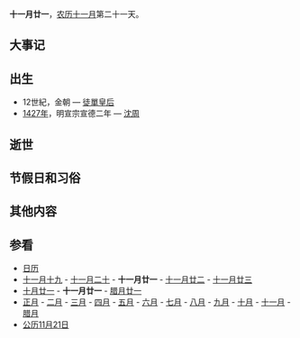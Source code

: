{{Lunar11Calendar}}
'''十一月廿一'''，[[农历|农历]][[十一月_(农历)|十一月]]第二十一天。

==大事记==

==出生==
*12世紀，金朝 — [[徒單皇后_(金海陵王)|徒單皇后]]
*[[1427年|1427年]]，明宣宗宣德二年 — [[沈周|沈周]]

==逝世==

==节假日和习俗==

==其他内容==

==参看==
*[[历史上的今天|日历]]
*[[十一月十九|十一月十九]] - [[十一月二十|十一月二十]] - '''十一月廿一''' - [[十一月廿二|十一月廿二]] - [[十一月廿三|十一月廿三]]
*[[十月廿一|十月廿一]] - '''十一月廿一''' - [[腊月廿一|腊月廿一]]
*[[正月|正月]] - [[二月_(农历)|二月]] - [[三月_(农历)|三月]] - [[四月_(农历)|四月]] - [[五月_(农历)|五月]] - [[六月_(农历)|六月]] - [[七月_(农历)|七月]] - [[八月_(农历)|八月]] - [[九月_(农历)|九月]] - [[十月_(农历)|十月]] - [[十一月_(农历)|十一月]] - [[腊月|腊月]]
*[[公历|公历]][[11月21日|11月21日]]